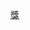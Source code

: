 {{portal|電視}}
{{year by category
|m=2
|c=0
|d=1
|y=7
|cat=電視獎項
|sortkey=電視獎項
|parent=依年份劃分的電視獎項
|subcat=2017年獎項
}}

[[Category:2017年電視|獎]]